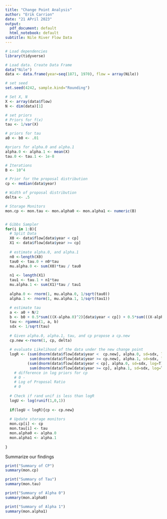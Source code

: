 ---
title: "Change Point Analysis"
author: "Erik Carrion"
date: "21 APril 2023"
output:
  pdf_document: default
  html_notebook: default
subtitle: Nile River Flow Data
---
 

```{r}
# Load dependencies
library(tidyverse)

# Load data. Create Data Frame
data("Nile")
data <- data.frame(year=seq(1871, 1970), flow = array(Nile))
```

```{r}
# set seed
set.seed(4242, sample.kind="Rounding")

# Set X, N
X <- array(data$flow)
N <- dim(data)[1]

# set priors
# Priors for f(x)
tau <- 1/var(X)

# priors for tau
a0 <- b0 <- .01

#priors for alpha.0 and alpha.1
alpha.0 <- alpha.1 <- mean(X)
tau.0 <- tau.1 <- 1e-8

# Iterations
B <- 10^4

# Prior for the proposal distribution
cp <- median(data$year)

# Width of proposal distribution
delta <- .5

# Storage Monitors
mon.cp <- mon.tau <- mon.alpha0 <- mon.alpha1 <- numeric(B)


# Gibbs Sampler
for(i in 1:B){
  # Split Data
  X0 <- data$flow[data$year < cp]
  X1 <- data$flow[data$year >= cp]
  
  # estimate alpha.0, and alpha.1
  n0 <-length(X0)
  tau0 <- tau.0 + n0*tau
  mu.alpha.0 <- sum(X0)*tau / tau0
  
  n1 <- length(X1)
  tau1 <- tau.1 + n1*tau
  mu.alpha.1 <- sum(X1)*tau / tau1
  
  alpha.0 <- rnorm(1, mu.alpha.0, 1/sqrt(tau0))
  alpha.1 <- rnorm(1, mu.alpha.1, 1/sqrt(tau1))
  
  # estimate tau
  a <- a0 + N/2
  b <- b0 + 0.5*sum(((X-alpha.0)^2)[data$year < cp]) + 0.5*sum(((X-alpha.1)^2)[data$year >= cp]) 
  tau <- rgamma(1, a, b)
  sdx <- 1/sqrt(tau)
  
  # Given alpha.0, alpha.1, tau, and cp propose a cp.new
  cp.new <-rnorm(1, cp, delta)
  
  # evaluate Likelihood of the data under the new change point
  logR <- (sum(dnorm(data$flow[data$year <  cp.new], alpha.0, sd=sdx, log=T)) +
           sum(dnorm(data$flow[data$year >= cp.new], alpha.1, sd=sdx, log=T))) -
          (sum(dnorm(data$flow[data$year < cp], alpha.0, sd=sdx, log=T)) +
           sum(dnorm(data$flow[data$year >= cp], alpha.1, sd=sdx, log=T))) # +
    # difference in log priors for cp
    # 0 - 
    # Log of Proposal Ratio
    # 0
  
  # Check if rand unif is less than logR
  logU <- log(runif(1,0,1))
  
  if(logU < logR){cp <- cp.new}
  
  # Update storage monitors
  mon.cp[i] <- cp
  mon.tau[i] <- tau
  mon.alpha0 <- alpha.0
  mon.alpha1 <- alpha.1
  
}

```
Summarize our findings

```{r}
print("Summary of CP")
summary(mon.cp) 

print("Summary of Tau")
summary(mon.tau)

print("Summary of Alpha 0")
summary(mon.alpha0)

print("Summary of Alpha 1")
summary(mon.alpha1)


```

